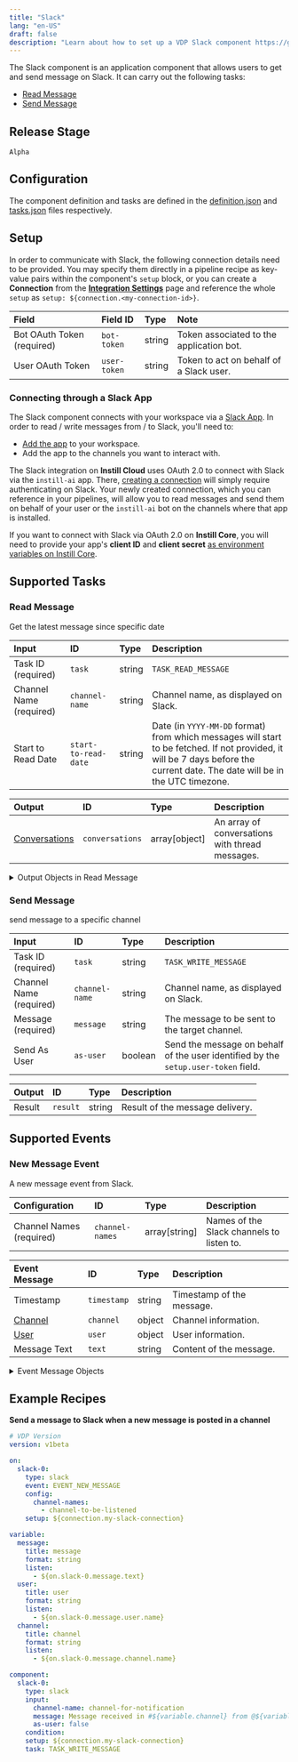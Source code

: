 ```yaml
---
title: "Slack"
lang: "en-US"
draft: false
description: "Learn about how to set up a VDP Slack component https://github.com/instill-ai/instill-core"
---
```


The Slack component is an application component that allows users to get and send message on Slack.
It can carry out the following tasks:
- [Read Message](#read-message)
- [Send Message](#send-message)



## Release Stage

`Alpha`



## Configuration

The component definition and tasks are defined in the [definition.json](https://github.com/instill-ai/pipeline-backend/blob/main/pkg/component/application/slack/v0/config/definition.json) and [tasks.json](https://github.com/instill-ai/pipeline-backend/blob/main/pkg/component/application/slack/v0/config/tasks.json) files respectively.




## Setup


In order to communicate with Slack, the following connection details need to be
provided. You may specify them directly in a pipeline recipe as key-value pairs
within the component's `setup` block, or you can create a **Connection** from
the [**Integration Settings**](https://www.instill.tech/docs/vdp/integration)
page and reference the whole `setup` as `setup:
${connection.<my-connection-id>}`.

<div class="markdown-col-no-wrap" data-col-1 data-col-2>

| Field | Field ID | Type | Note |
| :--- | :--- | :--- | :--- |
| Bot OAuth Token (required) | `bot-token` | string | Token associated to the application bot.  |
| User OAuth Token | `user-token` | string | Token to act on behalf of a Slack user.  |

</div>

### Connecting through a Slack App

The Slack component connects with your workspace via a [Slack
App](https://api.slack.com/docs/apps). In order to read / write messages from / to Slack, you'll need to:

- [Add the
  app](https://slack.com/intl/en-gb/help/articles/202035138-Add-apps-to-your-Slack-workspace)
  to your workspace.
- Add the app to the channels you want to interact with.

The Slack integration on **Instill Cloud** uses OAuth 2.0 to connect with Slack
via the `instill-ai` app. There, [creating a
connection](https://www.instill.tech/docs/vdp/integration#creating-a-connection)
will simply require authenticating on Slack. Your newly created connection,
which you can reference in your pipelines, will allow you to read messages and
send them on behalf of your user or the `instill-ai` bot on the channels where
that app is installed.

If you want to connect with Slack via OAuth 2.0 on **Instill Core**, you will
need to provide your app's **client ID** and **client secret** [as environment
variables on Instill
Core](https://github.com/instill-ai/instill-core/blob/main/.env.component).




## Supported Tasks

### Read Message

Get the latest message since specific date

<div class="markdown-col-no-wrap" data-col-1 data-col-2>

| Input | ID | Type | Description |
| :--- | :--- | :--- | :--- |
| Task ID (required) | `task` | string | `TASK_READ_MESSAGE` |
| Channel Name (required) | `channel-name` | string | Channel name, as displayed on Slack. |
| Start to Read Date | `start-to-read-date` | string | Date (in `YYYY-MM-DD` format) from which messages will start to be fetched. If not provided, it will be 7 days before the current date. The date will be in the UTC timezone. |
</div>






<div class="markdown-col-no-wrap" data-col-1 data-col-2>

| Output | ID | Type | Description |
| :--- | :--- | :--- | :--- |
| [Conversations](#read-message-conversations) | `conversations` | array[object] | An array of conversations with thread messages. |
</div>

<details>
<summary> Output Objects in Read Message</summary>

<h4 id="read-message-conversations">Conversations</h4>

<div class="markdown-col-no-wrap" data-col-1 data-col-2>

| Field | Field ID | Type | Note |
| :--- | :--- | :--- | :--- |
| Last Date | `last-date` | string | Date of the last message. |
| Start Conversation Message | `message` | string | message to start a conversation. |
| Start Date | `start-date` | string | when a conversation starts. |
| [Replied messages](#read-message-replied-messages) | `thread-reply-messages` | array | replies in a conversation. |
| User UID | `user-id` | string | unique id from Slack. |
| User Name | `user-name` | string | user name in Slack. |
</div>

<h4 id="read-message-replied-messages">Replied Messages</h4>

<div class="markdown-col-no-wrap" data-col-1 data-col-2>

| Field | Field ID | Type | Note |
| :--- | :--- | :--- | :--- |
| Replied Time | `datetime` | string | replied datetime. |
| Replied Message | `message` | string | message to reply a conversation. |
| User UID | `user-id` | string | unique id from Slack. |
| User Name | `user-name` | string | user name in Slack. |
</div>
</details>


### Send Message

send message to a specific channel

<div class="markdown-col-no-wrap" data-col-1 data-col-2>

| Input | ID | Type | Description |
| :--- | :--- | :--- | :--- |
| Task ID (required) | `task` | string | `TASK_WRITE_MESSAGE` |
| Channel Name (required) | `channel-name` | string | Channel name, as displayed on Slack. |
| Message (required) | `message` | string | The message to be sent to the target channel. |
| Send As User | `as-user` | boolean | Send the message on behalf of the user identified by the <code>setup.user-token</code> field. |
</div>






<div class="markdown-col-no-wrap" data-col-1 data-col-2>

| Output | ID | Type | Description |
| :--- | :--- | :--- | :--- |
| Result | `result` | string | Result of the message delivery. |
</div>



## Supported Events

### New Message Event

A new message event from Slack.

<div class="markdown-col-no-wrap" data-col-1 data-col-2>

| Configuration | ID | Type | Description |
| :--- | :--- | :--- | :--- |
| Channel Names (required) | `channel-names` | array[string] | Names of the Slack channels to listen to. |
</div>

<div class="markdown-col-no-wrap" data-col-1 data-col-2>

| Event Message | ID | Type | Description |
| :--- | :--- | :--- | :--- |
| Timestamp | `timestamp` | string | Timestamp of the message. |
| [Channel](#new-message-channel) | `channel` | object | Channel information. |
| [User](#new-message-user) | `user` | object | User information. |
| Message Text | `text` | string | Content of the message. |
</div>

<details>
<summary>Event Message Objects</summary>

<h4 id="new-message-channel">Channel</h4>

<div class="markdown-col-no-wrap" data-col-1 data-col-2>

| Field | Field ID | Type | Note |
| :--- | :--- | :--- | :--- |
| Channel ID | `id` | string | Unique ID of the Slack channel. |
| Channel Name | `name` | string | Name of the Slack channel. |
</div>

<h4 id="new-message-user">User</h4>

<div class="markdown-col-no-wrap" data-col-1 data-col-2>

| Field | Field ID | Type | Note |
| :--- | :--- | :--- | :--- |
| User ID | `id` | string | Unique ID of the Slack user. |
| User Name | `name` | string | Username of the Slack user. |
| Real Name | `real-name` | string | Real name of the Slack user. |
| [Profile](#new-message-user-profile) | `profile` | object | User profile information. |
</div>

<h4 id="new-message-user-profile">Profile</h4>

<div class="markdown-col-no-wrap" data-col-1 data-col-2>

| Field | Field ID | Type | Note |
| :--- | :--- | :--- | :--- |
| Display Name | `display-name` | string | Display name of the Slack user. |
</div>
</details>

## Example Recipes

**Send a message to Slack when a new message is posted in a channel**

```yaml
# VDP Version
version: v1beta

on:
  slack-0:
    type: slack
    event: EVENT_NEW_MESSAGE
    config:
      channel-names:
        - channel-to-be-listened
    setup: ${connection.my-slack-connection}

variable:
  message:
    title: message
    format: string
    listen:
      - ${on.slack-0.message.text}
  user:
    title: user
    format: string
    listen:
      - ${on.slack-0.message.user.name}
  channel:
    title: channel
    format: string
    listen:
      - ${on.slack-0.message.channel.name}

component:
  slack-0:
    type: slack
    input:
      channel-name: channel-for-notification
      message: Message received in #${variable.channel} from @${variable.user}: ${variable.message}
      as-user: false
    condition:
    setup: ${connection.my-slack-connection}
    task: TASK_WRITE_MESSAGE

```
